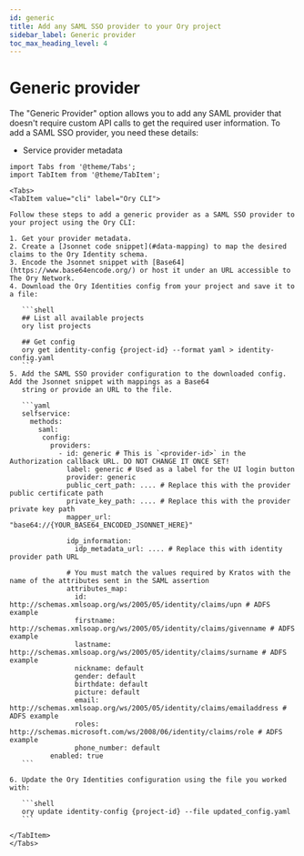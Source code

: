 ```yaml
---
id: generic
title: Add any SAML SSO provider to your Ory project
sidebar_label: Generic provider
toc_max_heading_level: 4
---
```


# Generic provider

The "Generic Provider" option allows you to add any SAML provider that doesn't require custom API calls to get the required user
information. To add a SAML SSO provider, you need these details:

- Service provider metadata

````mdx-code-block
import Tabs from '@theme/Tabs';
import TabItem from '@theme/TabItem';

<Tabs>
<TabItem value="cli" label="Ory CLI">

Follow these steps to add a generic provider as a SAML SSO provider to your project using the Ory CLI:

1. Get your provider metadata.
2. Create a [Jsonnet code snippet](#data-mapping) to map the desired claims to the Ory Identity schema.
3. Encode the Jsonnet snippet with [Base64](https://www.base64encode.org/) or host it under an URL accessible to The Ory Network.
4. Download the Ory Identities config from your project and save it to a file:

   ```shell
   ## List all available projects
   ory list projects

   ## Get config
   ory get identity-config {project-id} --format yaml > identity-config.yaml
   ```
5. Add the SAML SSO provider configuration to the downloaded config. Add the Jsonnet snippet with mappings as a Base64
   string or provide an URL to the file.

   ```yaml
   selfservice:
     methods:
       saml:
        config:
          providers:
            - id: generic # This is `<provider-id>` in the Authorization callback URL. DO NOT CHANGE IT ONCE SET!
              label: generic # Used as a label for the UI login button
              provider: generic
              public_cert_path: .... # Replace this with the provider public certificate path
              private_key_path: .... # Replace this with the provider private key path
              mapper_url: "base64://{YOUR_BASE64_ENCODED_JSONNET_HERE}"

              idp_information:
                idp_metadata_url: .... # Replace this with identity provider path URL

              # You must match the values required by Kratos with the name of the attributes sent in the SAML assertion
              attributes_map:
                id: http://schemas.xmlsoap.org/ws/2005/05/identity/claims/upn # ADFS example
                firstname: http://schemas.xmlsoap.org/ws/2005/05/identity/claims/givenname # ADFS example
                lastname: http://schemas.xmlsoap.org/ws/2005/05/identity/claims/surname # ADFS example
                nickname: default
                gender: default
                birthdate: default
                picture: default
                email: http://schemas.xmlsoap.org/ws/2005/05/identity/claims/emailaddress # ADFS example
                roles: http://schemas.microsoft.com/ws/2008/06/identity/claims/role # ADFS example
                phone_number: default
          enabled: true
   ```

6. Update the Ory Identities configuration using the file you worked with:

   ```shell
   ory update identity-config {project-id} --file updated_config.yaml
   ```

</TabItem>
</Tabs>
````
